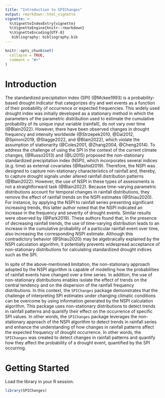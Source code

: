 ```yaml
---
title: "Introduction to SPIChanges"
output: rmarkdown::html_vignette
vignette: >
  %\VignetteIndexEntry{vignette}
  %\VignetteEngine{knitr::rmarkdown}
  %\VignetteEncoding{UTF-8}
   bibliography: bibliography.bib
---
```


```r
knitr::opts_chunk$set(
  collapse = TRUE,
  comment = "#>"
)
```

# Introduction

The standardized precipitation index (SPI) (@Mckee1993) is a probability-based drought indicator that categorizes dry and wet events as a function of their probability of occurrence or expected frequencies. This widely used drought index was initially developed as a stationary method in which the parameters of the parametric distribution used to estimate the cumulative probability of its unique input variable (rainfall), do not vary over time (@Blain2022). However, there have been observed changes in drought frequency and intensity worldwide (@Strzepek2010, @Dai2012, @Spinoni2019, @Stagge2022, and @Blain2022), which violate the assumption of stationarity (@Coles2001, @Zhang2004, @Cheng2014). To address the challenge of using the SPI in the context of the current climate changes, (@Russo2013) and (@Li2015) proposed the non-stationary standardized precipitation index (NSPI), which incorporates several indices (e.g. time) as external covariates (@Rashid2019). Therefore, the NSPI was designed to capture non-stationary characteristics of rainfall and, thereby, to capture drought signals under altered rainfall distribution patterns (@Blain2022). However, the use of NSPI in these types of assessments is not a straightforward task (@Blain2022). Because time-varying parametric distributions account for temporal changes in rainfall distributions, they remove the effect of rainfall trends on the NSPI estimates (@Shiau2020). For instance, by applying the NSPI to rainfall series presenting significant increasing trends, this latter author noted that the NSPI indicated an increase in the frequency and severity of drought events. Similar results were observed by (@Park2019). These authors found that, in the presence of decreasing rainfall trends, the use of time-varying distribution leads to an increase in the cumulative probability of a particular rainfall event over time, also increasing the corresponding NSPI estimate. Although this contradictory behavior (@Shiau2020) may be algebraically explained by the NSPI calculation algorithm, it potentially prevents widespread acceptance of non-stationary distributions for calculating standardized drought indices such as the SPI.

In spite of the above-mentioned limitation, the non-stationary approach adopted by the NSPI algorithm is capable of modelling how the probabilities of rainfall events have changed over a time series. In addition, the use of non-stationary distributions enables isolate the effect of trends on the central tendency and on the dispersion of the rainfall frequency distributions. In this context, the `SPIChanges` package demonstrates that the challenge of interpreting SPI estimates under changing climatic conditions can be overcome by using information generated by the NSPI calculation algorithm. This package uses non-stationary distributions to detect trends in rainfall patterns and quantify their effect on the occurrence of specific SPI values. In other words, the `SPIChanges` package leverages the non-stationary approach of the NSPI algorithm to detect trends in rainfall series and enhance the understanding of how changes in rainfall patterns affect the expected frequency of drought occurrence. In other words, the `SPIChanges` was created to detect changes in rainfall patterns and quantify how they affect the probability of a drought event, quantified by the SPI occurring.

# Getting Started
Load the library in your R session.

```r
library(SPIChanges)
```

